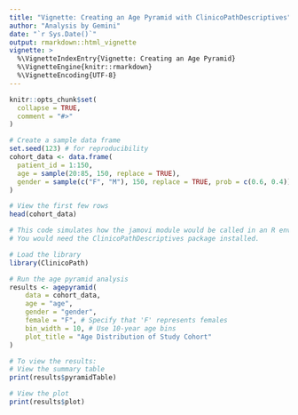 ```yaml
---
title: "Vignette: Creating an Age Pyramid with ClinicoPathDescriptives"
author: "Analysis by Gemini"
date: "`r Sys.Date()`"
output: rmarkdown::html_vignette
vignette: >
  %\VignetteIndexEntry{Vignette: Creating an Age Pyramid}
  %\VignetteEngine{knitr::rmarkdown}
  %\VignetteEncoding{UTF-8}
---
```


```r
knitr::opts_chunk$set(
  collapse = TRUE,
  comment = "#>"
)
```

```r
# Create a sample data frame
set.seed(123) # for reproducibility
cohort_data <- data.frame(
  patient_id = 1:150,
  age = sample(20:85, 150, replace = TRUE),
  gender = sample(c("F", "M"), 150, replace = TRUE, prob = c(0.6, 0.4))
)

# View the first few rows
head(cohort_data)
```


```r
# This code simulates how the jamovi module would be called in an R environment.
# You would need the ClinicoPathDescriptives package installed.

# Load the library
library(ClinicoPath)

# Run the age pyramid analysis
results <- agepyramid(
    data = cohort_data,
    age = "age",
    gender = "gender",
    female = "F", # Specify that 'F' represents females
    bin_width = 10, # Use 10-year age bins
    plot_title = "Age Distribution of Study Cohort"
)

# To view the results:
# View the summary table
print(results$pyramidTable)

# View the plot
print(results$plot)
```

